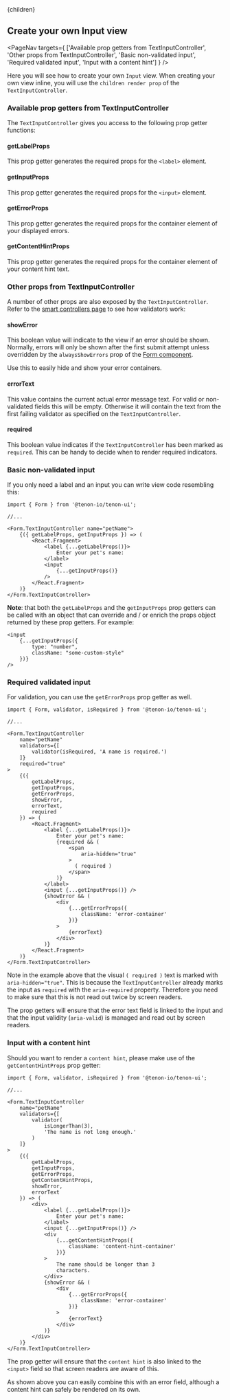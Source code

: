 

<Layout>
    <Helmet>
        <title>Tenon-ui | Create your own Input view</title>
    </Helmet>{children}
</Layout>

## Create your own Input view

<PageNav targets={
    ['Available prop getters from TextInputController',
    'Other props from TextInputController', 
    'Basic non-validated input',
    'Required validated input',
    'Input with a content hint']
    } />

Here you will see how to create your own `Input` view. When creating your own view inline, 
you will use the `children render prop` of the `TextInputController`.

### Available prop getters from TextInputController
The `TextInputController` gives you access to the following prop getter functions:

#### getLabelProps
This prop getter generates the required props for the `<label>` element.

#### getInputProps
This prop getter generates the required props for the `<input>` element.

#### getErrorProps
This prop getter generates the required props for the container element of your
displayed errors.

#### getContentHintProps
This prop getter generates the required props for the container element of your
content hint text.

### Other props from TextInputController
A number of other props are also exposed by the `TextInputController`. Refer to the 
[smart controllers page](/forms-smart-controllers) to see how validators work:

#### showError
This boolean value will indicate to the view if an error should be shown. Normally, errors
will only be shown after the first submit attempt unless overridden by the `alwaysShowErrors`
prop of the [Form component](/forms-form-component).

Use this to easily hide and show your error containers. 

#### errorText
This value contains the current actual error message text. For valid or non-validated fields
this will be empty. Otherwise it will contain the text from the first failing validator as 
specified on the `TextInputController`. 

#### required
This boolean value indicates if the `TextInputController` has been marked as `required`. This
can be handy to decide when to render required indicators.

### Basic non-validated input
If you only need a label and an input you can write view code resembling this:

```
import { Form } from '@tenon-io/tenon-ui';

//...

<Form.TextInputController name="petName">
    {({ getLabelProps, getInputProps }) => (
        <React.Fragment>
            <label {...getLabelProps()}>
                Enter your pet's name:
            </label>
            <input
                {...getInputProps()}
            />
        </React.Fragment>
    )}
</Form.TextInputController>
```

**Note**: that both the `getLabelProps` and the `getInputProps` prop getters can be called 
with an object that can override and / or enrich the props object returned by these prop getters. 
For example:

```
<input
    {...getInputProps({
        type: "number",
        className: "some-custom-style"
    })}
/>
```

### Required validated input
For validation, you can use the `getErrorProps` prop getter as well.

```
import { Form, validator, isRequired } from '@tenon-io/tenon-ui';

//...

<Form.TextInputController
    name="petName"
    validators={[
        validator(isRequired, 'A name is required.')
    ]}
    required="true"
>
    {({
        getLabelProps,
        getInputProps,
        getErrorProps,
        showError,
        errorText,
        required
    }) => (
        <React.Fragment>
            <label {...getLabelProps()}>
                Enter your pet's name:
                {required && (
                    <span
                        aria-hidden="true"
                    >
                      ( required )
                    </span>
                )}
            </label>
            <input {...getInputProps()} />
            {showError && (
                <div
                    {...getErrorProps({
                        className: 'error-container'
                    })}
                >
                    {errorText}
                </div>
            )}
        </React.Fragment>
    )}
</Form.TextInputController>
```

Note in the example above that the visual `( required )` text is marked with `aria-hidden="true"`. This
is because the `TextInputController` already marks the input as `required` with the 
`aria-required` property. Therefore you need to make sure that this is not read out twice by
screen readers.

The prop getters will ensure that the error text field is linked to the input and that the input
validity (`aria-valid`) is managed and read out by screen readers. 

### Input with a content hint
Should you want to render a `content hint`, please make use of the `getContentHintProps` prop getter:

```
import { Form, validator, isRequired } from '@tenon-io/tenon-ui';

//...

<Form.TextInputController
    name="petName"
    validators={[
        validator(
            isLongerThan(3),
            'The name is not long enough.'
        )
    ]}
>
    {({
        getLabelProps,
        getInputProps,
        getErrorProps,
        getContentHintProps,
        showError,
        errorText
    }) => (
        <div>
            <label {...getLabelProps()}>
                Enter your pet's name:
            </label>
            <input {...getInputProps()} />
            <div
                {...getContentHintProps({
                    className: 'content-hint-container'
                })}
            >
                The name should be longer than 3
                characters.
            </div>
            {showError && (
                <div
                    {...getErrorProps({
                        className: 'error-container'
                    })}
                >
                    {errorText}
                </div>
            )}
        </div>
    )}
</Form.TextInputController>
```

The prop getter will ensure that the `content hint` is also linked to the `<input>` field so that
screen readers are aware of this.

As shown above you can easily combine this with an error field, although a content hint can safely be
rendered on its own. 



